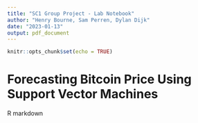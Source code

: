 ```yaml
---
title: "SC1 Group Project - Lab Notebook"
author: "Henry Bourne, Sam Perren, Dylan Dijk"
date: "2023-01-13"
output: pdf_document
---
```


```r
knitr::opts_chunk$set(echo = TRUE)
```

# Forecasting Bitcoin Price Using Support Vector Machines
R markdown
